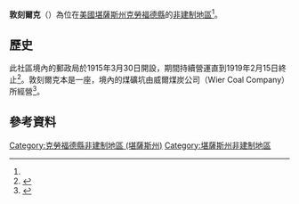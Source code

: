 {{noteTA
|1=zh-hans:县;zh-hk:縣;zh-tw:郡;
}}
{{Infobox settlement
|official_name = 敦刻爾克
|native_name = Dunkirk
|settlement_type = [[非建制地區|非建制地區]] 
|nickname = 
|motto =
|pushpin_map=USA Kansas
|coordinates_region = US-KS
|subdivision_type = [[世界政區索引|國家]]
|subdivision_name = [[美国|美国]]
|subdivision_type1 = [[美國行政區劃|州]]
|subdivision_name1 = [[堪薩斯州|堪薩斯州]]
|subdivision_type2 = [[堪薩斯州行政區劃|縣]]
|subdivision_name2 = [[克勞福德縣_(堪薩斯州)|克勞福德縣]]
|unit_pref  =  
|area_footnotes = 
|area_magnitude = 
|area_total_km2 = 
|population_as_of = 
|population_footnotes = 
|population_total = 
|population_density_km2 = 
|timezone = [[北美中部时区|CST]]
|utc_offset = -6
|timezone_DST = CDT
|utc_offset_DST = -5
|elevation_footnotes = 
|elevation_m = 293
|elevation_ft = 961
|latd = 37|latm = 29 |lats = 04|latNS = N
|longd = 94|longm = 44|longs = 31|longEW = W
|coordinates_display=%
|area_code =
|blank_name = [[地名信息系统|GNIS]] ID
|blank_info = 484477<ref name=gnis>{{GNIS|484477|name=Dunkirk, Kansas}}</ref>
|website = 
}}

'''敦刻爾克'''（{{lang-en|'''Dunkirk'''}}）為位在[[美國|美國]][[堪薩斯州|堪薩斯州]][[克勞福德縣_(堪薩斯州)|克勞福德縣]]的[[非建制地區|非建制地區]]<ref name=gnis/>。

==歷史==

此社區境內的郵政局於1915年3月30日開設，期間持續營運直到1919年2月15日終止<ref>{{cite web|url=http://www.kshs.org/geog/geog_postoffices/search/county:CR |title=Kansas Post Offices, 1828-1961 (archived) |publisher=Kansas Historical Society |accessdate=6 June 2014 |deadurl=yes |archiveurl=https://web.archive.org/web/20131009124740/http://www.kshs.org/geog/geog_postoffices/search/county:CR |archivedate=October 9, 2013 }}</ref>。敦刻爾克本是一座{{le|礦坑社區|mining community}}，境內的煤礦坑由威爾煤炭公司（Wier Coal Company）所經營<ref>{{cite book|author=University of Kansas|title=Bulletin|url=http://books.google.com/books?id=9ecOAQAAMAAJ&pg=PA163|year=1918|page=163}}</ref>。

==參考資料==
{{Reflist}}

{{克勞福德縣 (堪薩斯州)}}

{{DEFAULTSORT:Dunkirk}}
[[Category:克勞福德縣非建制地區_(堪薩斯州)|Category:克勞福德縣非建制地區 (堪薩斯州)]]
[[Category:堪薩斯州非建制地區|Category:堪薩斯州非建制地區]]

{{CrawfordCountyKS-geo-stub}}